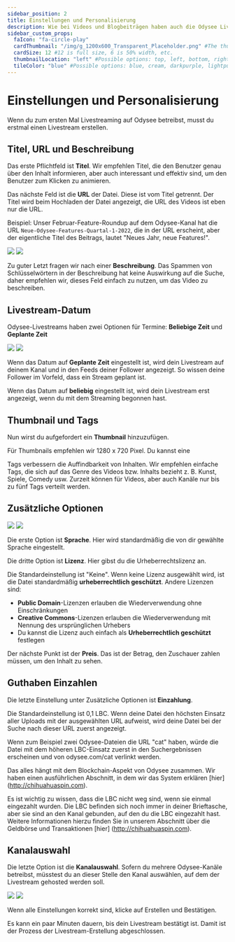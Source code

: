 ---
sidebar_position: 2
title: Einstellungen und Personalisierung
description: Wie bei Videos und Blogbeiträgen haben auch die Odysee Livestreams 
sidebar_custom_props:
  faIcon: "fa-circle-play"
  cardThumbnail: "/img/g_1200x600_Transparent_Placeholder.png" #The thumbnail on the category card.
  cardSize: 12 #12 is full size, 6 is 50% width, etc.
  thumbnailLocation: "left" #Possible options: top, left, bottom, right, none
  tileColor: "blue" #Possible options: blue, cream, darkpurple, lightpurple, mauve, orange, pink, none
---

# Einstellungen und Personalisierung

Wenn du zum ersten Mal Livestreaming auf Odysee betreibst, musst du erstmal einen Livestream erstellen.

## Titel, URL und Beschreibung

Das erste Pflichtfeld ist **Titel**. Wir empfehlen Titel, die den Benutzer genau über den Inhalt informieren, aber auch interessant und effektiv sind, um den Benutzer zum Klicken zu animieren.

Das nächste Feld ist die **URL** der Datei. Diese ist vom Titel getrennt. Der Titel wird beim Hochladen der Datei angezeigt, die URL des Videos ist eben nur die URL.

Beispiel: Unser Februar-Feature-Roundup auf dem Odysee-Kanal hat die URL `Neue-Odysee-Features-Quartal-1-2022`, die in der URL erscheint, aber der eigentliche Titel des Beitrags, lautet "Neues Jahr, neue Features!".

![](/img/de/title_url_blogpost_example_light.png#light)
![](/img/de/title_url_blogpost_example_dark.png#dark)

Zu guter Letzt fragen wir nach einer **Beschreibung**. Das Spammen von Schlüsselwörtern in der Beschreibung hat keine Auswirkung auf die Suche, daher empfehlen wir, dieses Feld einfach zu nutzen, um das Video zu beschreiben.

## Livestream-Datum

Odysee-Livestreams haben zwei Optionen für Termine: **Beliebige Zeit** und **Geplante Zeit**

![](/img/de/livestream_setup_date_setting_light.png#light)
![](/img/de/livestream_setup_date_setting_dark.png#dark)

Wenn das Datum auf **Geplante Zeit** eingestellt ist, wird dein Livestream auf deinem Kanal und in den Feeds deiner Follower angezeigt. So wissen deine Follower im Vorfeld, dass ein Stream geplant ist.

Wenn das Datum auf **beliebig** eingestellt ist, wird  dein Livestream erst angezeigt, wenn du mit dem Streaming begonnen hast.

## Thumbnail und Tags

Nun wirst du aufgefordert ein **Thumbnail** hinzuzufügen.

Für Thumbnails empfehlen wir 1280 x 720 Pixel. Du kannst eine

Tags verbessern die Auffindbarkeit von Inhalten. Wir empfehlen einfache Tags, die sich auf das Genre des Videos bzw. Inhalts bezieht z. B. Kunst, Spiele, Comedy usw. Zurzeit können für Videos, aber auch Kanäle nur bis zu fünf Tags verteilt werden.

## Zusätzliche Optionen

![](/img/de/upload_other_options_light.png#light)
![](/img/de/upload_other_options_dark.png#dark)

Die erste Option ist **Sprache**. Hier wird standardmäßig die von dir gewählte Sprache eingestellt.

Die dritte Option ist **Lizenz**. Hier gibst du die Urheberrechtslizenz an.

Die Standardeinstellung ist "Keine". Wenn keine Lizenz ausgewählt wird, ist die Datei standardmäßig **urheberrechtlich geschützt**. Andere Lizenzen sind:

- **Public Domain**-Lizenzen erlauben die Wiederverwendung ohne Einschränkungen
- **Creative Commons**-Lizenzen erlauben die Wiederverwendung mit Nennung des ursprünglichen Urhebers
- Du kannst die Lizenz auch einfach als **Urheberrechtlich geschützt** festlegen

Der nächste Punkt ist der **Preis**. Das ist der Betrag, den Zuschauer zahlen müssen, um den Inhalt zu sehen.

## Guthaben Einzahlen

Die letzte Einstellung unter Zusätzliche Optionen ist **Einzahlung**.

Die Standardeinstellung ist 0,1 LBC. Wenn deine Datei den höchsten Einsatz aller Uploads mit der ausgewählten URL aufweist, wird deine Datei bei der Suche nach dieser URL zuerst angezeigt.

Wenn zum Beispiel zwei Odysee-Dateien die URL "cat" haben, würde die Datei mit dem höheren LBC-Einsatz zuerst in den Suchergebnissen erscheinen und von odysee.com/cat verlinkt werden.

Das alles hängt mit dem Blockchain-Aspekt von Odysee zusammen. Wir haben einen ausführlichen Abschnitt, in dem wir das System erklären [hier] (http://chihuahuaspin.com).

Es ist wichtig zu wissen, dass die LBC nicht weg sind, wenn sie einmal eingezahlt wurden. Die LBC befinden sich noch immer in deiner Brieftasche, aber sie sind an den Kanal gebunden, auf den du die LBC eingezahlt hast. Weitere Informationen hierzu finden Sie in unserem Abschnitt über die Geldbörse und Transaktionen [hier] (http://chihuahuaspin.com).

## Kanalauswahl

Die letzte Option ist die **Kanalauswahl**. Sofern du mehrere Odysee-Kanäle betreibst, müsstest du an dieser Stelle den Kanal auswählen, auf dem der Livestream gehosted werden soll.

![](/img/de/upload_channel_selection_light.png#light)
![](/img/de/upload_channel_selection_dark.png#dark)

Wenn alle Einstellungen korrekt sind, klicke auf <PrimaryOdyseeButton>Erstellen</PrimaryOdyseeButton> und <PrimaryOdyseeButton>Bestätigen</PrimaryOdyseeButton>.

Es kann ein paar Minuten dauern, bis dein Livestream bestätigt ist. Damit ist der Prozess der Livestream-Erstellung abgeschlossen.
